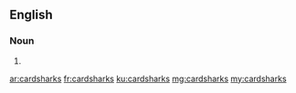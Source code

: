 ==English==

===Noun===
{{head|en|noun plural form}}

# {{plural of|cardshark|lang=en}}

[[ar:cardsharks]]
[[fr:cardsharks]]
[[ku:cardsharks]]
[[mg:cardsharks]]
[[my:cardsharks]]